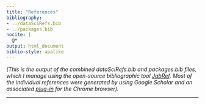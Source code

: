```yaml
---
title: "References"
bibliography:
- ../dataSciRefs.bib
- ../packages.bib
nocite: |
  @*
output: html_document
biblio-style: apalike
---
```


*(This is the output of the combined dataSciRefs.bib and packages.bib files, which I manage using the open-source bibliographic tool [JabRef](http://www.jabref.org/). Most of the individual references were generated by using Google Scholar and an associated [plug-in](https://chrome.google.com/webstore/detail/google-scholar-button/ldipcbpaocekfooobnbcddclnhejkcpn?hl=en) for the Chrome browser).* 

----------
